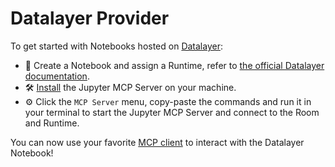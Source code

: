 # Datalayer Provider

To get started with Notebooks hosted on [Datalayer](https://datalayer.app):

- 🚀 Create a Notebook and assign a Runtime, refer to [the official Datalayer documentation](https://docs.datalayer.app/editors-notebook/).
- 🛠️ [Install](/run) the Jupyter MCP Server on your machine.
- ⚙️ Click the `MCP Server` menu, copy-paste the commands and run it in your terminal to start the Jupyter MCP Server and connect to the Room and Runtime.

You can now use your favorite [MCP client](/clients) to interact with the Datalayer Notebook!
